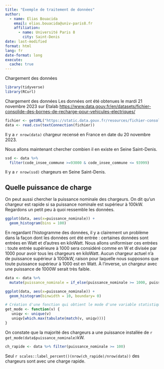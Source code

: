 ```yaml
---
title: "Exemple de traitement de données"
author: 
  - name: Elias Bouacida
    email: elias.bouacida@univ-paris8.fr
    affiliation: 
      - name: Université Paris 8
        city: Saint-Denis
date: last-modified
format: html
lang: fr
date-format: long
execute: 
  cache: true
---
```


Chargement des données

```r
library(tidyverse)
library(RCurl)
```

Chargement des données
Les données ont été obtenues le mardi 21 novembre 2023 sur Etalab <https://www.data.gouv.fr/en/datasets/fichier-consolide-des-bornes-de-recharge-pour-vehicules-electriques/>

```r
fichier <- getURL("https://static.data.gouv.fr/resources/fichier-consolide-des-bornes-de-recharge-pour-vehicules-electriques/20231122-065906/consolidation-etalab-schema-irve-statique-v-2.2.0-20231121.csv")
data <- read.csv(textConnection(fichier))
```

Il y a `r nrow(data)` chargeur recensé en France en date du 20 novembre 2023.

Nous allons maintenant chercher combien il en existe en Seine Saint-Denis.
```r
ssd <- data %>% 
  filter(code_insee_commune >=93000 & code_insee_commune <= 93999)
```

Il y a `r nrow(ssd)` chargeurs en Seine Saint-Denis.

## Quelle puissance de charge

On peut aussi chercher la puissance nominale des chargeurs. 
On dit qu'un chargeur est rapide si sa puissance nominale est supérieur à 100kW.
Regardons un petit peu à quoi ressemble les données.

```r
ggplot(data, aes(x=puissance_nominale)) +
  geom_histogram(bins = 100)
```
En regardant l'histogramme des données, il y a clairement un problème dans la façon dont les données ont été entrée : certaines données sont entrées en Watt et d'autres en kiloWatt.
Nous allons uniformiser ces entrées : toute entrée supérieure à 1000 sera considéré comme en W et divisée par 1000 pour avoir tous les chargeurs en kiloWatt.
Aucun chargeur actuel n'a de puissance supérieur à 1000kW, raison pour laquelle nous supposons que toute puissance supérieur à 1000 est en Watt. 
À l'inverse, un chargeur avec une puissance de 1000W serait très faible.

```r
data <- data %>% 
  mutate(puissance_nominale = if_else(puissance_nominale >= 1000, puissance_nominale / 1000, puissance_nominale))
```

```r
ggplot(data, aes(x=puissance_nominale)) +
  geom_histogram(binwidth = 10, boundary= 0)
```

```r
# Création d'une fonction qui obtient le mode d'une variable statistique.
get_mode <- function(v) {
   uniqv <- unique(v)
   uniqv[which.max(tabulate(match(v, uniqv)))]
}
```

On constate que la majorité des chargeurs a une puissance installée de `r get_mode(data$puissance_nominale)`kW.

```r
ch_rapide <- data %>% filter(puissance_nominale >= 100)
```

Seul `r scales::label_percent()(nrow(ch_rapide)/nrow(data))` des chargeurs sont avec une charge rapide.


